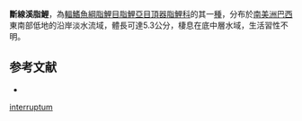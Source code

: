 {{Speciesbox
| status = NE
| status_system = IUCN3.1
| genus = Characidium
| species = interruptum
| authority = [[Pellegrin|Pellegrin]], 1909
| synonyms = *''Characidium dubia''<br /><small>Travassos, 1952</small>
}}
'''斷線溪脂鯉'''，為[[輻鰭魚綱|輻鰭魚綱]][[脂鯉目|脂鯉目]][[脂鯉亞目|脂鯉亞目]][[頂器脂鯉科|頂器脂鯉科]]的其一[[種|種]]，分布於[[南美洲|南美洲]][[巴西|巴西]]東南部低地的沿岸淡水流域，體長可達5.3公分，棲息在底中層水域，生活習性不明。

==参考文献==
{{refbegin}}
*{{FishBase_species|genus=Characidium|species=interruptum|year=2013|month=9}}
{{refend}}
{{Taxonbar|from=Q6421423}}

[[Category:溪脂鯉屬|interruptum]]